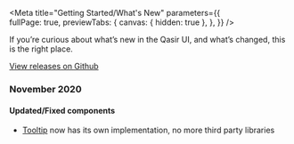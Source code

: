 
<Meta title="Getting Started/What's New" 
  parameters={{      
    fullPage: true,
    previewTabs: {
      canvas: { hidden: true },
    },
  }} 
/>

<Title>What's new</Title>
<Subtitle>
  If you’re curious about what’s new in the Qasir UI, and what’s changed, this is the right place.
</Subtitle>

<a class="link" target="_blank" href="https://github.com/qasir-id/qasir-ui/releases">View releases on Github</a>

<h3 style={{marginTop: 20, marginBottom: 20}}>November 2020</h3>

#### Updated/Fixed components

<ul>
  <li>
    <p><a class="link" target="blank" href="#">Tooltip</a> now has its own implementation, no more third party libraries</p>
  </li>
</ul>